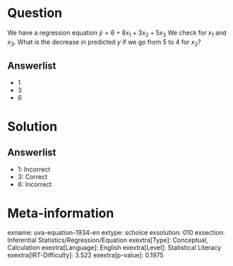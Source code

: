 Question
========

We have a regression equation $\hat{y} = 6 + 8x_{1} +
3x_{2} + 5x_{3}$ We check for *x*~1~ and *x*~3~. What is the decrease in predicted *y* if we go from 5 to 4 for *x*~2~?

Answerlist
----------

* 1
* 3
* 6

Solution
========

Answerlist
----------

* 1: Incorrect
* 3: Correct
* 6: Incorrect

Meta-information
================
exname: uva-equation-1934-en
extype: schoice
exsolution: 010
exsection: Inferential Statistics/Regression/Equation
exextra[Type]: Conceptual, Calculation
exextra[Language]: English
exextra[Level]: Statistical Literacy
exextra[IRT-Difficulty]: 3.522
exextra[p-value]: 0.1975
